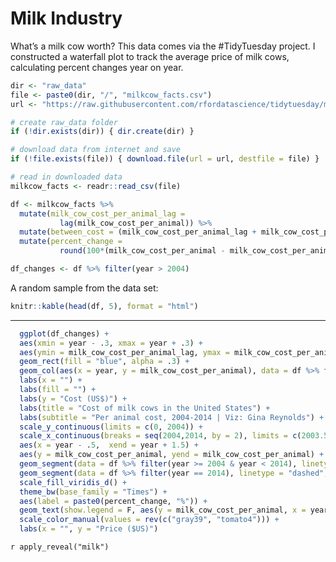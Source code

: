 # Milk Industry

What's a milk cow worth? This data comes via the #TidyTuesday project.  I constructed a waterfall plot to track the average price of milk cows, calculating percent changes year on year. 

```r

dir <- "raw_data"
file <- paste0(dir, "/", "milkcow_facts.csv")
url <- "https://raw.githubusercontent.com/rfordatascience/tidytuesday/master/data/2019/2019-01-29/milkcow_facts.csv"

# create raw_data folder
if (!dir.exists(dir)) { dir.create(dir) }

# download data from internet and save
if (!file.exists(file)) { download.file(url = url, destfile = file) }

# read in downloaded data
milkcow_facts <- readr::read_csv(file)
```



```r
df <- milkcow_facts %>% 
  mutate(milk_cow_cost_per_animal_lag =
           lag(milk_cow_cost_per_animal)) %>% 
  mutate(between_cost = (milk_cow_cost_per_animal_lag + milk_cow_cost_per_animal)/2) %>% 
  mutate(percent_change = 
           round(100*(milk_cow_cost_per_animal - milk_cow_cost_per_animal_lag) / milk_cow_cost_per_animal_lag, 0)) 

df_changes <- df %>% filter(year > 2004)
```

A random sample from the data set: 
```r
knitr::kable(head(df, 5), format = "html")
```


---


```r
  ggplot(df_changes) +
  aes(xmin = year - .3, xmax = year + .3) + 
  aes(ymin = milk_cow_cost_per_animal_lag, ymax = milk_cow_cost_per_animal) +
  geom_rect(fill = "blue", alpha = .3) +
  geom_col(aes(x = year, y = milk_cow_cost_per_animal), data = df %>% filter(year == 2004), fill = "grey", alpha = .5) +
  labs(x = "") +
  labs(fill = "") +
  labs(y = "Cost (US$)") +
  labs(title = "Cost of milk cows in the United States") +
  labs(subtitle = "Per animal cost, 2004-2014 | Viz: Gina Reynolds") +
  scale_y_continuous(limits = c(0, 2004)) +
  scale_x_continuous(breaks = seq(2004,2014, by = 2), limits = c(2003.5, 2014.5)) +
  aes(x = year - .5,  xend = year + 1.5) +
  aes(y = milk_cow_cost_per_animal, yend = milk_cow_cost_per_animal) +
  geom_segment(data = df %>% filter(year >= 2004 & year < 2014), linetype = "dashed", col = "gray39") +
  geom_segment(data = df %>% filter(year == 2014), linetype = "dashed", aes(x = year - .5, xend = year + .5), col = "gray39") +
  scale_fill_viridis_d() +
  theme_bw(base_family = "Times") +
  aes(label = paste0(percent_change, "%")) +
  geom_text(show.legend = F, aes(y = milk_cow_cost_per_animal, x = year, col = percent_change > 0),  size = 3, nudge_y = 90 * ((df_changes$percent_change > 0) - .5)) +
  scale_color_manual(values = rev(c("gray39", "tomato4"))) +
  labs(x = "", y = "Price ($US)")
```

`r apply_reveal("milk")`

